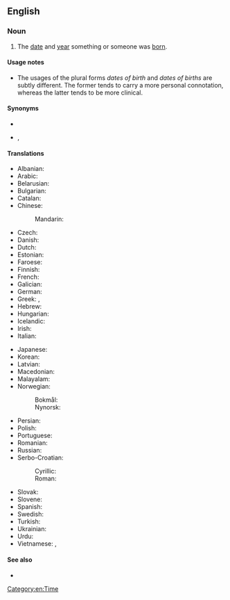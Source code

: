 {{also|date-of-birth}}
==English==

===Noun===
{{en-noun|dates of birth|dates of births}}

# The [[date]] and [[year]] something or someone was [[born]].

====Usage notes====
* The usages of the plural forms ''dates of birth'' and ''dates of births'' are subtly different. The former tends to carry a more personal connotation, whereas the latter tends to be more clinical.

====Synonyms====
* {{l|en|DOB}}
* {{l|en|birthdate}}, {{l|en|birth date}}

====Translations====
{{trans-top|date and year when something was born}}
* Albanian: {{t|sq|data e lindjes}}
* Arabic: {{t|ar|تَارِيخُ الْمِيلَادِ|m}}
* Belarusian: {{t|be|да́та нараджэ́ння|f}}
* Bulgarian: {{t|bg|да́та на ражда́не|f}}
* Catalan: {{t|ca|data de naixement|f}}
* Chinese:
*: Mandarin: {{t+|cmn|出生日期|tr=chūshēng rìqī|sc=Hani}}
* Czech: {{t|cs|datum narození|n}}
* Danish: {{t+|da|fødselsdato|c}}
* Dutch: {{t+|nl|geboortedatum|m}}
* Estonian: {{t|et|sünnikuupäev}}
* Faroese: {{t|fo|føðingardagur|m}}
* Finnish: {{t+|fi|syntymäaika}}
* French: {{t+|fr|date de naissance|f}}
* Galician: {{t|gl|data de nacemento|f}}
* German: {{t+|de|Geburtsdatum|n}}
* Greek: {{t|el|ημερομηνία γέννησης|f}}, {{t|el|ημερομηνία γεννήσεως|f}}
* Hebrew: {{t+|he|תַאֲרִיך לֵידָה|sc=Hebr}}
* Hungarian: {{t+|hu|születési idő}}
* Icelandic: {{t|is|fæðingardagur|m}}
* Irish: {{t|ga|dáta breithe|m}}
* Italian: {{t|it|data di nascita|f}}
{{trans-mid}}
* Japanese: {{t+|ja|生年月日|tr=せいねんがっぴ, seinengappi|sc=Jpan}}
* Korean: {{t+|ko|생년월일(生年月日)}}
* Latvian: {{t|lv|dzimšanas datums|m}}
* Macedonian: {{t|mk|дата на раѓање|f}}
* Malayalam: {{t|ml|ജനനത്തീയതി}}
* Norwegian:
*: Bokmål: {{t|nb|fødselsdato|m}}
*: Nynorsk: {{t|nn|fødselsdato|m}}
* Persian: {{t|fa|تاریخ تولد|tr=târix-e tavallod}}
* Polish: {{t|pl|data urodzenia|f}}
* Portuguese: {{t|pt|data de nascimento|f}}
* Romanian: {{t|ro|dată de naștere}}
* Russian: {{t|ru|да́та рожде́ния|f}}
* Serbo-Croatian:
*: Cyrillic: {{t|sh|датум рођења|m|sc=Cyrl}}
*: Roman: {{t|sh|datum rođenja|m}}
* Slovak: {{t|sk|dátum narodenia|n}}
* Slovene: {{t|sl|datum rojstva|m}}
* Spanish: {{t|es|fecha de nacimiento|f}}
* Swedish: {{t+|sv|födelsedatum|n}}
* Turkish: {{t+|tr|doğum tarihi}}
* Ukrainian: {{t|uk|да́та наро́дження|f}}
* Urdu: {{t|ur|تاریخِ پیدائش|tr=tārīx-i pedā'iś}}
* Vietnamese: {{t|vi|ngày tháng năm sinh}}, {{t|vi|ngày sinh tháng đẻ}}
{{trans-bottom}}

{{trans-see|birthday}}

====See also====
* {{l|en|birthday}}

[[Category:en:Time]]